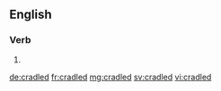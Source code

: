 ==English==

===Verb===
{{head|en|verb form}}

# {{en-past of|cradle}}

[[de:cradled]]
[[fr:cradled]]
[[mg:cradled]]
[[sv:cradled]]
[[vi:cradled]]